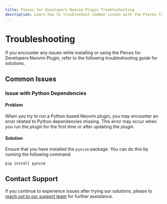 ```yaml
---
title: Pieces for Developers Neovim Plugin Troubleshooting
description: Learn how to troubleshoot common issues with the Pieces for Developers Neovim Plugin.
---
```


# Troubleshooting

If you encounter any issues while installing or using the Pieces for Developers Neovim Plugin, refer to the following troubleshooting guide for solutions.

## Common Issues

### Issue with Python Dependencies

#### Problem

When you try to run a Python based Neovim plugin, you may encounter an error related to Python dependencies missing. This error may occur when you run the plugin for the first time or after updating the plugin.

#### Solution

Ensure that you have installed the `pynvim` package. You can do this by running the following command:

```bash
pip install pynvim
```

## Contact Support

If you continue to experience issues after trying our solutions, please to [reach out to our support team](/support) for further assistance.